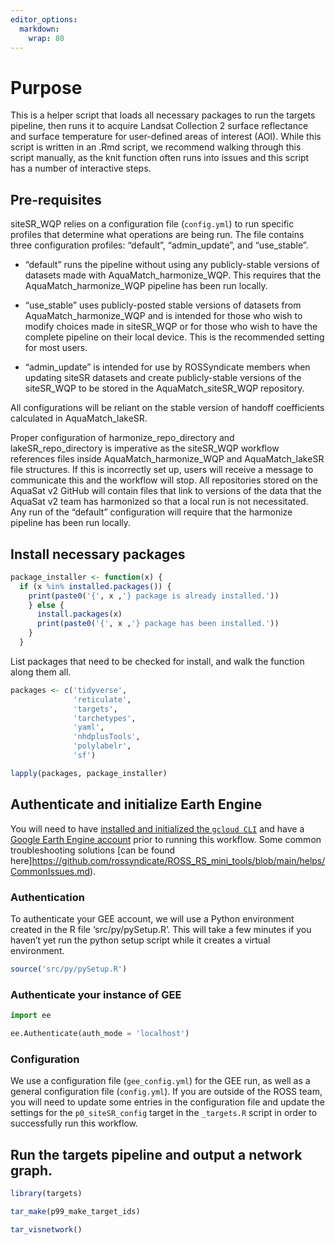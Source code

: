 ```yaml
---
editor_options: 
  markdown: 
    wrap: 80
---
```


# Purpose

This is a helper script that loads all necessary packages to run the targets
pipeline, then runs it to acquire Landsat Collection 2 surface reflectance and
surface temperature for user-defined areas of interest (AOI). While this script
is written in an .Rmd script, we recommend walking through this script manually,
as the knit function often runs into issues and this script has a number of
interactive steps.

## Pre-requisites

siteSR_WQP relies on a configuration file (`config.yml`) to run specific
profiles that determine what operations are being run. The file contains three
configuration profiles: "default", "admin_update", and "use_stable".

-   "default" runs the pipeline without using any publicly-stable versions of
    datasets made with AquaMatch_harmonize_WQP. This requires that the
    AquaMatch_harmonize_WQP pipeline has been run locally.

-   "use_stable" uses publicly-posted stable versions of datasets from
    AquaMatch_harmonize_WQP and is intended for those who wish to modify choices
    made in siteSR_WQP or for those who wish to have the complete pipeline on
    their local device. This is the recommended setting for most users.

-   "admin_update" is intended for use by ROSSyndicate members when updating
    siteSR datasets and create publicly-stable versions of the siteSR_WQP to be
    stored in the AquaMatch_siteSR_WQP repository.

All configurations will be reliant on the stable version of handoff coefficients
calculated in AquaMatch_lakeSR.

Proper configuration of harmonize_repo_directory and lakeSR_repo_directory is
imperative as the siteSR_WQP workflow references files inside
AquaMatch_harmonize_WQP and AquaMatch_lakeSR file structures. If this is
incorrectly set up, users will receive a message to communicate this and the
workflow will stop. All repositories stored on the AquaSat v2 GitHub will
contain files that link to versions of the data that the AquaSat v2 team has
harmonized so that a local run is not necessitated. Any run of the "default"
configuration will require that the harmonize pipeline has been run locally.

## Install necessary packages

```r
package_installer <- function(x) {
  if (x %in% installed.packages()) {
    print(paste0('{', x ,'} package is already installed.'))
    } else {
      install.packages(x)
      print(paste0('{', x ,'} package has been installed.'))
    }
  }
```

List packages that need to be checked for install, and walk the function along
them all.

```r
packages <- c('tidyverse',
              'reticulate',
              'targets',
              'tarchetypes',
              'yaml',
              'nhdplusTools',
              'polylabelr',
              'sf')

lapply(packages, package_installer)
```

## Authenticate and initialize Earth Engine

You will need to have [installed and initialized the
`gcloud CLI`](https://cloud.google.com/sdk/docs/install) and have a [Google
Earth Engine account](https://code.earthengine.google.com/register) prior to
running this workflow. Some common troubleshooting solutions [can be found
here]<https://github.com/rossyndicate/ROSS_RS_mini_tools/blob/main/helps/CommonIssues.md>).

### Authentication

To authenticate your GEE account, we will use a Python environment created in
the R file 'src/py/pySetup.R'. This will take a few minutes if you haven't yet
run the python setup script while it creates a virtual environment.

```r
source('src/py/pySetup.R')
```

### Authenticate your instance of GEE

```python
import ee

ee.Authenticate(auth_mode = 'localhost')
```

### Configuration

We use a configuration file (`gee_config.yml`) for the GEE run, as well as a
general configuration file (`config.yml`). If you are outside of the ROSS team,
you will need to update some entries in the configuration file and update the
settings for the `p0_siteSR_config` target in the `_targets.R` script in order
to successfully run this workflow.

## Run the targets pipeline and output a network graph.

```r
library(targets)

tar_make(p99_make_target_ids)

tar_visnetwork()
```
